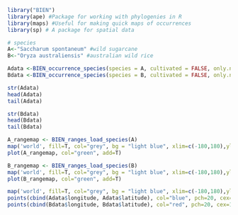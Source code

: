 

```r
library("BIEN")
library(ape) #Package for working with phylogenies in R
library(maps) #Useful for making quick maps of occurrences
library(sp) # A package for spatial data
```

```r
# species
A<-"Saccharum spontaneum" #wild sugarcane
B<-"Oryza australiensis" #australian wild rice
```

```r
Adata <-BIEN_occurrence_species(species = A, cultivated = FALSE, only.new.world = FALSE)
Bdata <-BIEN_occurrence_species(species = B, cultivated = FALSE, only.new.world = FALSE)
```

```r
str(Adata)
head(Adata)
tail(Adata)
```

```r
str(Bdata)
head(Bdata)
tail(Bdata)
```
```r
A_rangemap <- BIEN_ranges_load_species(A)
map('world', fill=T, col="grey", bg = "light blue", xlim=c(-180,180),ylim=c(-80,80))
plot(A_rangemap, col="green", add=T)
```

```r
B_rangemap <- BIEN_ranges_load_species(B)
map('world', fill=T, col="grey", bg = "light blue", xlim=c(-180,180),ylim=c(-80,80))
plot(B_rangemap, col="green", add=T)
```


```r
map('world', fill=T, col="grey", bg = "light blue", xlim=c(-180,180),ylim=c(-80,80))
points(cbind(Adata$longitude, Adata$latitude), col="blue", pch=20, cex=1)
points(cbind(Bdata$longitude, Bdata$latitude), col="red", pch=20, cex=1)
```


